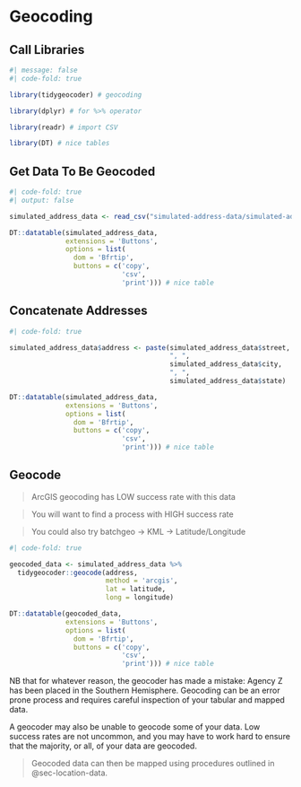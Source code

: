 # Geocoding

## Call Libraries

```r
#| message: false
#| code-fold: true

library(tidygeocoder) # geocoding

library(dplyr) # for %>% operator

library(readr) # import CSV

library(DT) # nice tables

```

## Get Data To Be Geocoded

```r
#| code-fold: true
#| output: false

simulated_address_data <- read_csv("simulated-address-data/simulated-address-data.csv")

DT::datatable(simulated_address_data,
              extensions = 'Buttons', 
              options = list(
                dom = 'Bfrtip',
                buttons = c('copy', 
                            'csv', 
                            'print'))) # nice table

```

## Concatenate Addresses

```r
#| code-fold: true

simulated_address_data$address <- paste(simulated_address_data$street,
                                        ", ",
                                        simulated_address_data$city,
                                        ", ",
                                        simulated_address_data$state)

DT::datatable(simulated_address_data,
              extensions = 'Buttons', 
              options = list(
                dom = 'Bfrtip',
                buttons = c('copy', 
                            'csv', 
                            'print'))) # nice table

```

## Geocode

> ArcGIS geocoding has LOW success rate with this data

> You will want to find a process with HIGH success rate

> You could also try batchgeo -> KML -> Latitude/Longitude

```r
#| code-fold: true

geocoded_data <- simulated_address_data %>% 
  tidygeocoder::geocode(address, 
                        method = 'arcgis', 
                        lat = latitude, 
                        long = longitude)

DT::datatable(geocoded_data,
              extensions = 'Buttons', 
              options = list(
                dom = 'Bfrtip',
                buttons = c('copy', 
                            'csv', 
                            'print'))) # nice table

```

::: {.callout-important title="Geocoding Can Make Errors!"}
NB that for whatever reason, the geocoder has made a mistake: Agency Z has been placed in the Southern Hemisphere. Geocoding can be an error prone process and requires careful inspection of your tabular and mapped data.

A geocoder may also be unable to geocode some of your data. Low success rates are not uncommon, and you may have to work hard to ensure that the majority, or all, of your data are geocoded.
:::

> Geocoded data can then be mapped using procedures outlined in @sec-location-data.



